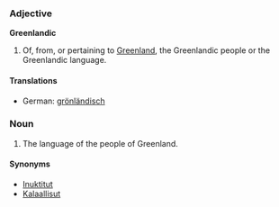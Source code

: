 ===Adjective===
'''Greenlandic'''
#Of, from, or pertaining to [[Greenland]], the Greenlandic people or the Greenlandic language.

====Translations====
*German: [[grönländisch]]

===Noun===
#The language of the people of Greenland.

====Synonyms====
*[[Inuktitut]]
*[[Kalaallisut]]